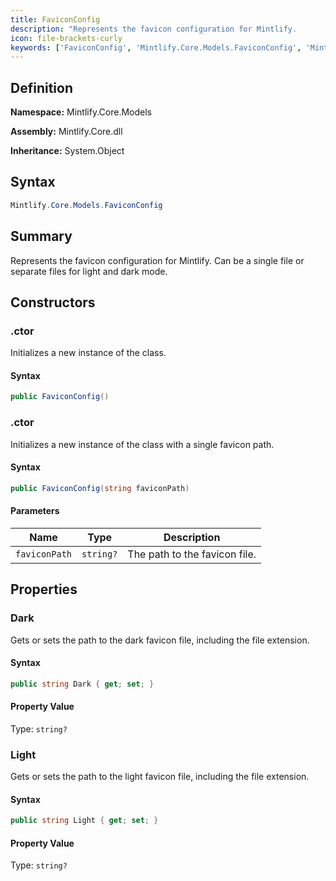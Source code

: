 ```yaml
---
title: FaviconConfig
description: "Represents the favicon configuration for Mintlify.             Can be a single file or separate files for light and dark mode."
icon: file-brackets-curly
keywords: ['FaviconConfig', 'Mintlify.Core.Models.FaviconConfig', 'Mintlify.Core.Models', 'class', 'System.Object']
---
```


## Definition

**Namespace:** Mintlify.Core.Models

**Assembly:** Mintlify.Core.dll

**Inheritance:** System.Object

## Syntax

```csharp
Mintlify.Core.Models.FaviconConfig
```

## Summary

Represents the favicon configuration for Mintlify.
            Can be a single file or separate files for light and dark mode.

## Constructors

### .ctor

Initializes a new instance of the  class.

#### Syntax

```csharp
public FaviconConfig()
```

### .ctor

Initializes a new instance of the  class with a single favicon path.

#### Syntax

```csharp
public FaviconConfig(string faviconPath)
```

#### Parameters

| Name | Type | Description |
|------|------|-------------|
| `faviconPath` | `string?` | The path to the favicon file. |

## Properties

### Dark

Gets or sets the path to the dark favicon file, including the file extension.

#### Syntax

```csharp
public string Dark { get; set; }
```

#### Property Value

Type: `string?`

### Light

Gets or sets the path to the light favicon file, including the file extension.

#### Syntax

```csharp
public string Light { get; set; }
```

#### Property Value

Type: `string?`

